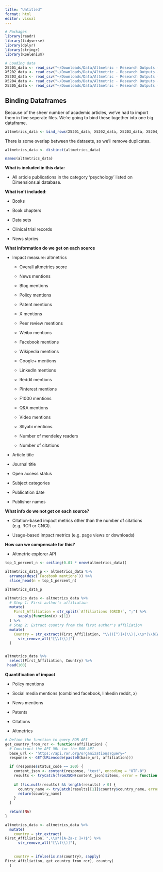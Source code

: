 ```yaml
---
title: "Untitled"
format: html
editor: visual
---
```


```r
# Packages
library(readr)
library(tidyverse)
library(dplyr)
library(stringr)
library(RSelenium)
```

```r
# Loading data
X5201_data <- read_csv("~/Downloads/Data/Altmetric - Research Outputs - London School of Economics and Political Science - 2024-10-24.csv")
X5202_data <- read_csv("~/Downloads/Data/Altmetric - Research Outputs - London School of Economics and Political Science - 2024-10-24 (4).csv")
X5203_data <- read_csv("~/Downloads/Data/Altmetric - Research Outputs - London School of Economics and Political Science - 2024-10-24 (3).csv")
X5204_data <- read_csv("~/Downloads/Data/Altmetric - Research Outputs - London School of Economics and Political Science - 2024-10-24 (1).csv")
X5205_data <- read_csv("~/Downloads/Data/Altmetric - Research Outputs - London School of Economics and Political Science - 2024-10-24 (2).csv")

```

## Binding Dataframes

Because of the sheer number of academic articles, we've had to import them in five seperate files. We're going to bind these together into one big dataframe.

```r
altmetrics_data <- bind_rows(X5201_data, X5202_data, X5203_data, X5204_data, X5205_data)
```

There is some overlap between the datasets, so we'll remove duplicates.

```r
altmetrics_data <- distinct(altmetrics_data)
```

```r
names(altmetrics_data)
```

**What is included in this data:**

-   All article publications in the category 'psychology' listed on Dimensions.ai database.

**What isn't included:**

-   Books

-   Book chapters

-   Data sets

-   Clinical trial records

-   News stories

**What information do we get on each source**

-   Impact measure: altmetrics

    -   Overall altmetrics score

    -   News mentions

    -   Blog mentions

    -   Policy mentions

    -   Patent mentions

    -   X mentions

    -   Peer review mentions

    -   Weibo mentions

    -   Facebook mentions

    -   Wikipedia mentions

    -   Google+ mentions

    -   LinkedIn mentions

    -   Reddit mentions

    -   Pinterest mentions

    -   F1000 mentions

    -   Q&A mentions

    -   Video mentions

    -   Sllyabi mentions

    -   Number of mendeley readers

    -   Number of citations

-   Article title

-   Journal title

-   Open access status

-   Subject categories

-   Publication date

-   Publisher names

**What info do we not get on each source?**

-   Citation-based impact metrics other than the number of citations (e.g. RCR or CNCI).

-   Usage-based impact metrics (e.g. page views or downloads)

**How can we compensate for this?**

-   Altmetric explorer API

```r
top_1_percent_n <- ceiling(0.01 * nrow(altmetrics_data))

altmetrics_data_p <- altmetrics_data %>%
  arrange(desc(`Facebook mentions`)) %>%
  slice_head(n = top_1_percent_n)

altmetrics_data_p

```

```r
altmetrics_data <- altmetrics_data %>%
  # Step 1: First author's affiliation
  mutate(
    First_Affiliation = str_split(`Affiliations (GRID)`, ";") %>% 
      sapply(function(x) x[1]) 
  ) %>%
  # Step 2: Extract country from the first author's affiliation
  mutate(
    Country = str_extract(First_Affiliation, "\\(([^)]+)\\)|,\\s*(\\b[A-Za-z ]+\\b)$") %>%
      str_remove_all("[\\(\\)]") 
  )


altmetrics_data %>%
  select(First_Affiliation, Country) %>%
 head(100)
```

**Quantification of impact**

-   Policy mentions

-   Social media mentions (combined facebook, linkedin reddit, x)

-   News mentions

-   Patents

-   Citations

-   Altmetrics

```r

# Define the function to query ROR API
get_country_from_ror <- function(affiliation) {
  # Construct the API URL for the ROR API
  base_url <- "https://api.ror.org/organizations?query="
  response <- GET(URLencode(paste0(base_url, affiliation)))

  if (response$status_code == 200) {
    content_json <- content(response, "text", encoding = "UTF-8")
    results <- tryCatch(fromJSON(content_json)$items, error = function(e) NULL)
    
    if (!is.null(results) && length(results) > 0) {
      country_name <- tryCatch(results[[1]]$country$country_name, error = function(e) NA)
      return(country_name)
    }
  }
  
  return(NA)
}

altmetrics_data <- altmetrics_data %>%
  mutate(
    country = str_extract(
First_Affiliation, ",\\s*([A-Za-z ]+)$") %>%
      str_remove_all("[\\(\\)]"),
    
   
    country = ifelse(is.na(country), sapply(
First_Affiliation, get_country_from_ror), country)
  )

```
